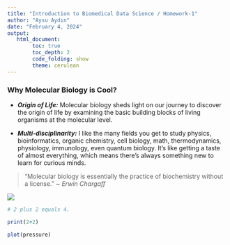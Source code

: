 ---
title: "Introduction to Biomedical Data Science / Homework-1"
author: "Aysu Aydın"
date: "February 4, 2024"
output:
   html_document:
        toc: true
        toc_depth: 2
        code_folding: show
        theme: cerulean
---

### **Why Molecular Biology is Cool?**

*  ***Origin of Life:*** Molecular biology sheds light on our journey to discover the origin of life by examining the basic building blocks of living organisms at the molecular level.

*  ***Multi-disciplinarity:*** I like the many fields you get to study physics, bioinformatics, organic chemistry, cell biology, math, thermodynamics, physiology, immunology, even quantum biology. It's like getting a taste of almost everything, which means there's always something new to learn for curious minds.

> "Molecular biology is essentially the practice of biochemistry without a license." ~ *Erwin Chargaff*

![](https://i.kym-cdn.com/photos/images/original/000/250/374/ce5.png)


```{r First Chunk, eval=FALSE}
# 2 plus 2 equals 4.

print(2+2)
```


```{r Second Chunk, fig.align = "center"}
plot(pressure)
```

